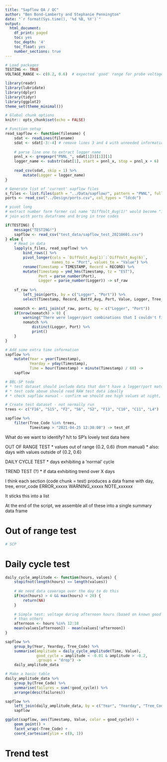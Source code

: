 ```yaml
---
title: "Sapflow QA / QC"
author: "Ben Bond-Lamberty and Stephanie Pennington"
date: "`r format(Sys.time(), '%d %B, %Y')`"
output:
  html_document:
    df_print: paged
    toc: yes
    toc_depth: '4'
    toc_float: yes
    number_sections: true
---
```


```r
# Load packages
TESTING <- TRUE
VOLTAGE_RANGE <- c(0.2, 0.6)  # expected 'good' range for probe voltage diff

library(readr)
library(lubridate)
library(dplyr)
library(tidyr)
library(ggplot2)
theme_set(theme_minimal())

# Global chunk options
knitr:: opts_chunk$set(echo = FALSE)

# Function setup
read_sapflow <- function(filename) {
    sdat <- readLines(filename)
    sdat <- sdat[-3:-4] # remove lines 3 and 4 with unneeded information
    
    # parse line one to extract logger name
    pnnl_x <- gregexpr("PNNL_", sdat[1])[[1]][1]
    logger_name <- substr(sdat[1], start = pnnl_x, stop = pnnl_x + 6)
    
    read_csv(sdat, skip = 1) %>% 
        mutate(Logger = logger_name)
}

# Generate list of 'current' sapflow files 
s_files <- list.files(path = "../Data/sapflow/", pattern = "PNNL", full.names = TRUE)
ports <- read_csv("../Design/ports.csv", col_types = "ldcdc")
```

```r

# pivot long
# extract number form former col name "DiffVolt_Avg(1)" would become "1"
# join with ports dataframe and bring in tree codes

if(TESTING) {
    message("TESTING!")
    sapflow <- read_csv("test_data/sapflow_test_20210601.csv")
} else {
    # Read in data
    lapply(s_files, read_sapflow) %>%  
        bind_rows() %>% 
        pivot_longer(cols = `DiffVolt_Avg(1)`:`DiffVolt_Avg(6)`, 
                     names_to = "Port", values_to = "Value") %>% 
        rename(Timestamp = TIMESTAMP, Record = RECORD) %>% 
        mutate(Timestamp = ymd_hms(Timestamp, tz = "EST"), 
               Port = parse_number(Port), 
               Logger = parse_number(Logger)) -> sf_raw
    
    sf_raw %>% 
        left_join(ports, by = c("Logger", "Port")) %>% 
        select(Timestamp, Record, BattV_Avg, Port, Value, Logger, Tree_Code, Species) -> sapflow
    
    nomatch <- anti_join(sf_raw, ports, by = c("Logger", "Port"))
    if(nrow(nomatch) > 0) {
        warning("There were logger/port combinations that I couldn't find in ports.csv:")
        nomatch %>% 
            distinct(Logger, Port) %>% 
            print()
    }
}

# Add some extra time information
sapflow %>% 
    mutate(Year = year(Timestamp), 
           Yearday = yday(Timestamp), 
           Time = hour(Timestamp) + minute(Timestamp) / 60) -> 
    sapflow

# BBL-SP todo
# * test dataset should include data that don't have a logger/port match
# * test code above should read RAW test data ideally
# * check sapflow manual - confirm we should see high values at night, low during day 
```


```r
# Create test dataset - not normally run
trees <- c("F16", "S15", "F2", "S6", "S2", "F13", "C10", "C11", "L4")

sapflow %>% 
    filter(Tree_Code %in% trees,
           Timestamp > "2021-04-25 12:30:00") -> test_df
```

What do we want to identify? h/t to SP's lovely test data here

OUT OF RANGE TEST
* values out of range {0.2, 0.6} (from manual)
* also: days with values outside of {0.2, 0.6}

DAILY CYCLE TEST
* days exhibiting a 'normal' cycle

TREND TEST (?)
* if data exhibiting trend over X days

I think each section (code chunk = test) produces a data frame with day, tree, error_code
    ERROR_xxxxx
    WARNING_xxxxx
    NOTE_xxxxxx
    
It sticks this into a list

At the end of the script, we assemble all of these into a single summary data frame

# Out of range test

```r
# SCP
```

# Daily cycle test

```r

daily_cycle_amplitude <- function(hours, values) {
    stopifnot(length(hours) == length(values))
    
    # We need data coverage over the day to do this
    if(min(hours) > 4 && max(hours) < 20) {
        return(NA)
    }
    
    # Simple test: voltage during afternoon hours (based on known good data) should be lower
    # than others
    afternoon <- hours %in% 12:18
    mean(values[afternoon]) - mean(values[!afternoon])
}

sapflow %>% 
    group_by(Year, Yearday, Tree_Code) %>% 
    summarise(amplitude = daily_cycle_amplitude(Time, Value),
              good_cycle = amplitude < -0.01 & amplitude > -0.2,
              .groups = "drop") ->
    daily_amplitude_data

# Make a basic table
daily_amplitude_data %>% 
    group_by(Tree_Code) %>%
    summarise(failures = sum(!good_cycle)) %>%
    arrange(desc(failures))

sapflow %>% 
    left_join(daily_amplitude_data, by = c("Year", "Yearday", "Tree_Code")) ->
    sapflow

ggplot(sapflow, aes(Timestamp, Value, color = good_cycle)) + 
    geom_point() + 
    facet_wrap(~Tree_Code) + 
    coord_cartesian(ylim = c(0, 1))

```

# Trend test

```r

```
